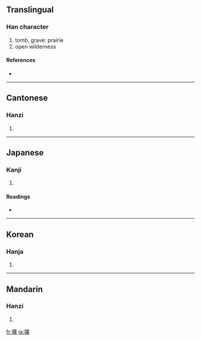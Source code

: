 {{also|圹}}
==Translingual==

===Han character===
{{Han char|rn=32|rad=土|as=15|sn=18|four=4018<sub>6</sub>|canj=土戈廿金 (GITC)}}

# tomb, grave: prairie
# open wilderness

====References====
* {{Han ref|kx=0241.250|dkj=05576|dj=0481.170|hdz=10497.060|uh=58D9|ud=22745|bh=C252|bd=49746}}

----

==Cantonese==

===Hanzi===
{{yue-hanzi|jyut=|y=kwong3}}

# {{defn|Cantonese}}

----

==Japanese==

===Kanji===
{{ja-kanji|grade=|rs=土15}}

# {{defn|Japanese}}

====Readings====
* {{ja-readings|on=[[こう]] (kō)|kun=[[あな]] (ana)}}

----

==Korean==

===Hanja===
{{ko-hanja|hangeul=광|rv=gwang|mr=kwang}}

# {{defn|Korean}}

----

==Mandarin==

===Hanzi===
{{cmn-hanzi|sim=圹|pin=[[kuàng]] ([[kuang4]]), [[wěi]] ([[wei3]])|wg=k'uang<sup>4</sup>, wei<sup>3</sup>}}

# {{defn|Mandarin}}

[[fr:壙]]
[[ja:壙]]